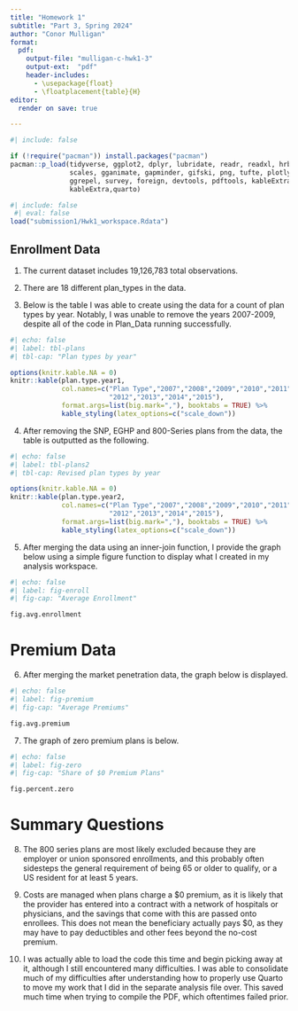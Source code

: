 ```yaml
---
title: "Homework 1"
subtitle: "Part 3, Spring 2024"
author: "Conor Mulligan"
format:
  pdf:
    output-file: "mulligan-c-hwk1-3"
    output-ext:  "pdf"
    header-includes:
      - \usepackage{float}
      - \floatplacement{table}{H}
editor: 
  render on save: true

---
```


```r
#| include: false

if (!require("pacman")) install.packages("pacman")
pacman::p_load(tidyverse, ggplot2, dplyr, lubridate, readr, readxl, hrbrthemes, fixest,
               scales, gganimate, gapminder, gifski, png, tufte, plotly, OECD,
               ggrepel, survey, foreign, devtools, pdftools, kableExtra, modelsummary,
               kableExtra,quarto)

```


```r
#| include: false
 #| eval: false
load("submission1/Hwk1_workspace.Rdata")

```

## Enrollment Data

1. The current dataset includes 19,126,783 total observations.

2. There are 18 different plan_types in the data.

3. Below is the table I was able to create using the data for a count of plan types by year. Notably, I was unable to remove the years 2007-2009, despite all of the code in Plan_Data running successfully.


```r
#| echo: false
#| label: tbl-plans
#| tbl-cap: "Plan types by year"

options(knitr.kable.NA = 0)
knitr::kable(plan.type.year1, 
             col.names=c("Plan Type","2007","2008","2009","2010","2011",
                         "2012","2013","2014","2015"),
             format.args=list(big.mark=","), booktabs = TRUE) %>%
             kable_styling(latex_options=c("scale_down"))
```

4. After removing the SNP, EGHP and 800-Series plans from the data, the table is outputted as the following.  

```r
#| echo: false
#| label: tbl-plans2
#| tbl-cap: Revised plan types by year

options(knitr.kable.NA = 0)
knitr::kable(plan.type.year2, 
             col.names=c("Plan Type","2007","2008","2009","2010","2011",
                         "2012","2013","2014","2015"),
             format.args=list(big.mark=","), booktabs = TRUE) %>%
             kable_styling(latex_options=c("scale_down"))
``` 

5. After merging the data using an inner-join function, I provide the graph below using a simple figure function to display what I created in my analysis workspace. 

```r
#| echo: false
#| label: fig-enroll
#| fig-cap: "Average Enrollment"

fig.avg.enrollment

```

\newpage

# Premium Data

6. After merging the market penetration data, the graph below is displayed.

```r
#| echo: false
#| label: fig-premium
#| fig-cap: "Average Premiums"

fig.avg.premium

```

7. The graph of zero premium plans is below.

```r
#| echo: false
#| label: fig-zero
#| fig-cap: "Share of $0 Premium Plans"

fig.percent.zero

```


\newpage

# Summary Questions

8. The 800 series plans are most likely excluded because they are employer or union sponsored enrollments, and this probably often sidesteps the general requirement of being 65 or older to qualify, or a US resident for at least 5 years.

9. Costs are managed when plans charge a $0 premium, as it is likely that the provider has entered into a contract with a network of hospitals or physicians, and the savings that come with this are passed onto enrollees. This does not mean the beneficiary actually pays $0, as they may have to pay deductibles and other fees beyond the no-cost premium.

10. I was actually able to load the code this time and begin picking away at it, although I still encountered many difficulties. I was able to consolidate much of my difficulties after understanding how to properly use Quarto to move my work that I did in the separate analysis file over. This saved much time when trying to compile the PDF, which oftentimes failed prior.

